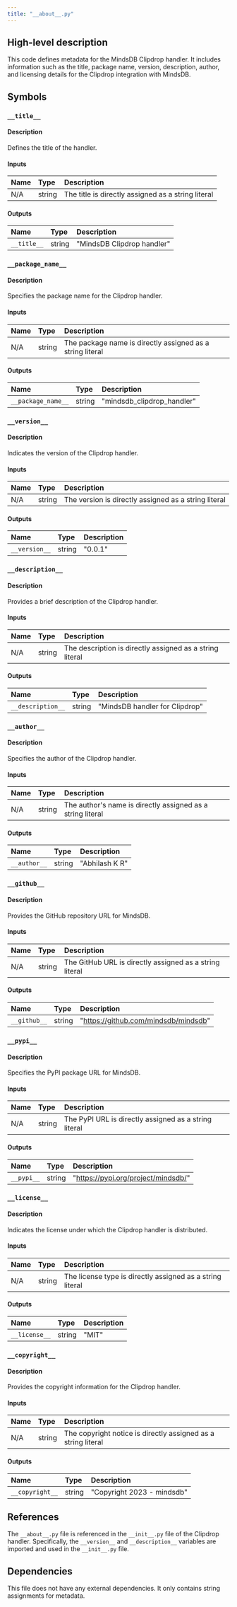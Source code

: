 ```yaml
---
title: "__about__.py"
---
```


## High-level description
This code defines metadata for the MindsDB Clipdrop handler. It includes information such as the title, package name, version, description, author, and licensing details for the Clipdrop integration with MindsDB.

## Symbols

### `__title__`
#### Description
Defines the title of the handler.

#### Inputs
| Name | Type | Description |
|:-----|:-----|:------------|
| N/A | string | The title is directly assigned as a string literal |

#### Outputs
| Name | Type | Description |
|:-----|:-----|:------------|
| `__title__` | string | "MindsDB Clipdrop handler" |

### `__package_name__`
#### Description
Specifies the package name for the Clipdrop handler.

#### Inputs
| Name | Type | Description |
|:-----|:-----|:------------|
| N/A | string | The package name is directly assigned as a string literal |

#### Outputs
| Name | Type | Description |
|:-----|:-----|:------------|
| `__package_name__` | string | "mindsdb_clipdrop_handler" |

### `__version__`
#### Description
Indicates the version of the Clipdrop handler.

#### Inputs
| Name | Type | Description |
|:-----|:-----|:------------|
| N/A | string | The version is directly assigned as a string literal |

#### Outputs
| Name | Type | Description |
|:-----|:-----|:------------|
| `__version__` | string | "0.0.1" |

### `__description__`
#### Description
Provides a brief description of the Clipdrop handler.

#### Inputs
| Name | Type | Description |
|:-----|:-----|:------------|
| N/A | string | The description is directly assigned as a string literal |

#### Outputs
| Name | Type | Description |
|:-----|:-----|:------------|
| `__description__` | string | "MindsDB handler for Clipdrop" |

### `__author__`
#### Description
Specifies the author of the Clipdrop handler.

#### Inputs
| Name | Type | Description |
|:-----|:-----|:------------|
| N/A | string | The author's name is directly assigned as a string literal |

#### Outputs
| Name | Type | Description |
|:-----|:-----|:------------|
| `__author__` | string | "Abhilash K R" |

### `__github__`
#### Description
Provides the GitHub repository URL for MindsDB.

#### Inputs
| Name | Type | Description |
|:-----|:-----|:------------|
| N/A | string | The GitHub URL is directly assigned as a string literal |

#### Outputs
| Name | Type | Description |
|:-----|:-----|:------------|
| `__github__` | string | "https://github.com/mindsdb/mindsdb" |

### `__pypi__`
#### Description
Specifies the PyPI package URL for MindsDB.

#### Inputs
| Name | Type | Description |
|:-----|:-----|:------------|
| N/A | string | The PyPI URL is directly assigned as a string literal |

#### Outputs
| Name | Type | Description |
|:-----|:-----|:------------|
| `__pypi__` | string | "https://pypi.org/project/mindsdb/" |

### `__license__`
#### Description
Indicates the license under which the Clipdrop handler is distributed.

#### Inputs
| Name | Type | Description |
|:-----|:-----|:------------|
| N/A | string | The license type is directly assigned as a string literal |

#### Outputs
| Name | Type | Description |
|:-----|:-----|:------------|
| `__license__` | string | "MIT" |

### `__copyright__`
#### Description
Provides the copyright information for the Clipdrop handler.

#### Inputs
| Name | Type | Description |
|:-----|:-----|:------------|
| N/A | string | The copyright notice is directly assigned as a string literal |

#### Outputs
| Name | Type | Description |
|:-----|:-----|:------------|
| `__copyright__` | string | "Copyright 2023 - mindsdb" |

## References
The `__about__.py` file is referenced in the `__init__.py` file of the Clipdrop handler. Specifically, the `__version__` and `__description__` variables are imported and used in the `__init__.py` file.

## Dependencies
This file does not have any external dependencies. It only contains string assignments for metadata.